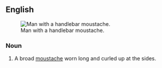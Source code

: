 ==English==
{{wikipedia}}
[[Image:Moustache.jpg|thumb|right|Man with a handlebar moustache.]]
===Noun===
{{en-noun|sg=[[handlebar]] [[moustache]]}}

#A broad [[moustache]] worn long and curled up at the sides.